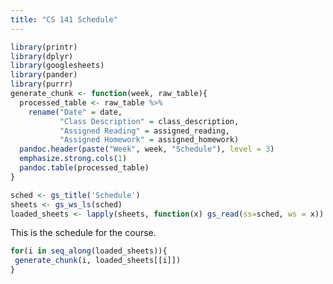 ```yaml
---
title: "CS 141 Schedule"
---
```

```r
library(printr)
library(dplyr)
library(googlesheets)
library(pander)
library(purrr)
generate_chunk <- function(week, raw_table){
  processed_table <- raw_table %>% 
    rename("Date" = date, 
           "Class Description" = class_description,
           "Assigned Reading" = assigned_reading,
           "Assigned Homework" = assigned_homework)
  pandoc.header(paste("Week", week, "Schedule"), level = 3)
  emphasize.strong.cols(1)
  pandoc.table(processed_table)
}
```

```r
sched <- gs_title('Schedule')
sheets <- gs_ws_ls(sched)
loaded_sheets <- lapply(sheets, function(x) gs_read(ss=sched, ws = x))
```

This is the schedule for the course.

```r
for(i in seq_along(loaded_sheets)){
 generate_chunk(i, loaded_sheets[[i]]) 
}
```

